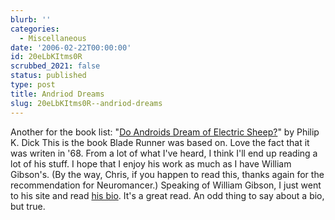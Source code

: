```yaml
---
blurb: ''
categories:
  - Miscellaneous
date: '2006-02-22T00:00:00'
id: 20eLbKItms0R
scrubbed_2021: false
status: published
type: post
title: Andriod Dreams
slug: 20eLbKItms0R--andriod-dreams
---
```


Another for the book list:
"[Do Androids Dream of Electric Sheep?](http://www.amazon.com/gp/product/0345404475/sr=8-1/qid=1140657531/ref=pd_bbs_1/102-1506557-9535369?_encoding=UTF8)"
by Philip K. Dick This is the book Blade Runner was based on. Love
the fact that it was writen in '68. From a lot of what I've heard,
I think I'll end up reading a lot of his stuff. I hope that I enjoy
his work as much as I have William Gibson's. (By the way, Chris, if
you happen to read this, thanks again for the recommendation for
Neuromancer.) Speaking of William Gibson, I just went to his site
and read
[his bio](http://www.williamgibsonbooks.com/source/source.asp).
It's a great read. An odd thing to say about a bio, but true.
